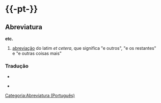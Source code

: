 ={{-pt-}}=
==Abreviatura==
{{dica de uso|1='''etc.''' equivale a "<u>e</u> outras coisas.", logo, não se deve utilizar a conjunção <u>e</u> ou vírgula antes de etc.
*Exemplo: 
**<span style="color:green;">correto</span>: amor, felicidade etc.
**<span style="color:red;">errado</span>: amor, felicidade, e etc.


Além disso, não deve ser usado para dizer "e outras pessoas". Para esses casos, usa-se <b>[[et al.]]</b>, abreviatura de <b>"et alii"</b> ("e outras pessoas", em latim)
}}
'''etc.'''
# [[abreviação]] do latim ''et cetera'', que significa "e outros", "e os restantes" e "e outras coisas mais"


===Tradução===
{{tradini}}
* {{trad|de|usw.|etc.}}
{{tradmeio}}
* {{trad|en|etc.}}
{{tradfim}}

[[Categoria:Abreviatura (Português)]]
